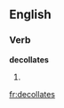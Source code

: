 
==English==

===Verb===
'''decollates'''

# {{third-person singular of|[[decollate]]}}

[[fr:decollates]]